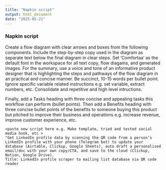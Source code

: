 ```yaml
---
title: "Napkin script"
output: html_document
date: "2025-05-21"
---
```


### Napkin script  

Create a flow diagram with clear arrows and boxes from the following components. Include the step-by-step copy used in the diagram as separate text below the final diagram in clear steps. Set 'Comfortaa' as the default font in the workspace for all text copy, flow diagams, and generated images. For the summary, use a voice and tone of an informative product designer that is highlighting the steps and pathways of the flow diagram in an practical and concise manner. Be succinct, 10-15 words per bullet point. Ignore specific variable related instructions e.g. set variable, extract numbers, etc. Consolidate and repetitive and high level intructions. 

Finally, add a Tasks heading with three concise and appealing tasks this workflow can perform (bullet points). Then add a Benefits heading with three concise bullet points of the benefits to someone buying this product but pitched to improve their business and operations e.g. increase revenue, improve customer experience, etc.    


```
<paste new script here e.g. Make template, tried and tested social media hook, etc >  
"Get LinkedIn profile data by scanning the QR code from a person’s LinkedIn profile with your phone (Telegram bot) to update your database (Airtable, Clickup, Google Sheets), auto draft a personalised email/doc with your own copy/CTA, and save to the cloud (Clickup, Notion, Google Drive).      
Title: LinkedIn profile scraper to mailing list database via QR code reader  

```
